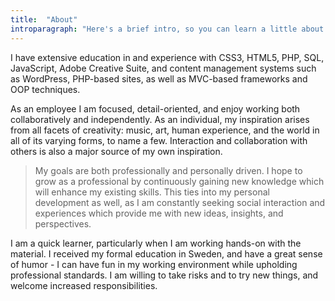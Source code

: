 ```yaml
---
title:  "About"
introparagraph: "Here's a brief intro, so you can learn a little about who I am."
---
```

I have extensive education in and experience with CSS3, HTML5, PHP, SQL, JavaScript, Adobe Creative Suite, and content management systems such as WordPress, PHP-based sites, as well as MVC-based frameworks and OOP techniques.

As an employee I am focused, detail-oriented, and enjoy working both collaboratively and independently. As an individual, my inspiration arises from all facets of creativity: music, art, human experience, and the world in all of its varying forms, to name a few. Interaction and collaboration with others is also a major source of my own inspiration.

> My goals are both professionally and personally driven. I hope to grow as a professional by continuously gaining new knowledge which will enhance my existing skills. This ties into my personal development as well, as I am constantly seeking social interaction and experiences which provide me with new ideas, insights, and perspectives.

I am a quick learner, particularly when I am working hands-on with the material. I received my formal education in Sweden, and have a great sense of humor - I can have fun in my working environment while upholding professional standards. I am willing to take risks and to try new things, and welcome increased responsibilities.